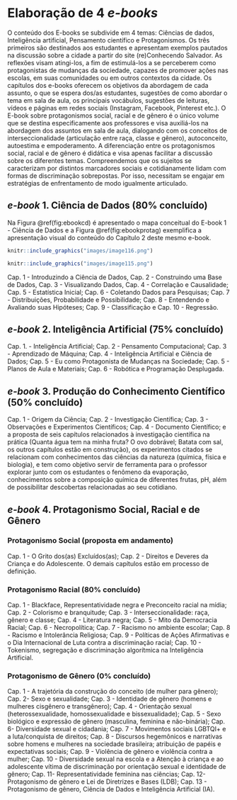 # Elaboração de 4 *e-books*  {#ebooks}
 
O conteúdo dos E-books se subdivide em 4 temas: Ciências de dados, Inteligência artificial, Pensamento científico e Protagonismos. Os três primeiros são destinados aos estudantes e apresentam exemplos pautados na discussão sobre a cidade a partir do site (re)Conhecendo Salvador. As reflexões visam atingi-los, a fim de estimulá-los a se perceberem como protagonistas de mudanças da sociedade, capazes de promover ações nas escolas, em suas comunidades ou em outros contextos da cidade. Os capítulos dos e-books oferecem os objetivos da abordagem de cada assunto, o que se espera dos/as estudantes, sugestões de como abordar o tema em sala de aula, os principais vocábulos, sugestões de leituras, vídeos e páginas em redes sociais (Instagram, Facebook, Pinterest etc.).
O E-book sobre protagonismos social, racial e de gênero é o único volume que se destina especificamente aos professores e visa auxiliá-los na abordagem dos assuntos em sala de aula, dialogando com os conceitos de interseccionalidade (articulação entre raça, classe e gênero), autoconceito, autoestima e empoderamento. A diferenciação entre os protagonismos social, racial e de gênero é didática e visa apenas facilitar a discussão sobre os diferentes temas. Compreendemos que os sujeitos se caracterizam por distintos marcadores sociais e cotidianamente lidam com formas de discriminação sobrepostas. Por isso, necessitam se engajar em estratégias de enfrentamento de modo igualmente articulado.

## *e-book* 1. Ciência de Dados ($80\%$ concluído)

Na Figura \@ref(fig:ebookcd) é apresentado o mapa conceitual do E-book 1 - Ciência de Dados e a Figura \@ref(fig:ebookprotag) exemplifica a apresentação visual do conteúdo do Capítulo 2 deste mesmo e-book.

```r
knitr::include_graphics("images/image116.png")
```

```r
knitr::include_graphics("images/image115.png")
```


Cap. 1 - Introduzindo a Ciência de Dados, Cap. 2 - Construindo uma Base de Dados, Cap. 3 - Visualizando Dados, Cap. 4 - Correlação e Causalidade; Cap. 5 - Estatística Inicial; Cap. 6 - Coletando Dados para Pesquisas; Cap. 7 - Distribuições, Probabilidade e Possibilidade; Cap. 8 - Entendendo e Avaliando suas Hipóteses; Cap. 9 - Classificação e Cap. 10 - Regressão.


## *e-book* 2. Inteligência Artificial ($75\%$ concluído)
Cap. 1. - Inteligência Artificial; Cap. 2 - Pensamento Computacional; Cap. 3 - Aprendizado de Máquina; Cap. 4 - Inteligência Artificial e Ciência de Dados; Cap. 5 - Eu como Protagonista de Mudanças na Sociedade; Cap. 5 - Planos de Aula e Materiais; Cap. 6 - Robótica e Programação Desplugada.

## *e-book* 3. Produção do Conhecimento Científico ($50\%$ concluído)
Cap. 1 - Origem da Ciência; Cap. 2 - Investigação Científica; Cap. 3 - Observações e Experimentos Científicos; Cap. 4 - Documento Científico; e a proposta de seis capítulos relacionados à investigação científica na prática (Quanta água tem na minha fruta? O ovo dobrável; Batata com sal, os outros capítulos estão em construção), os experimentos citados se relacionam com conhecimentos das ciências da natureza (química, física e biologia), e tem como objetivo servir de ferramenta para o professor explorar junto com os estudantes o fenômeno da evaporação, conhecimentos sobre a composição química de diferentes frutas, pH, além de possibilitar descobertas relacionadas ao seu cotidiano.

## *e-book* 4. Protagonismo Social, Racial e de Gênero

### Protagonismo Social (proposta em andamento)
Cap. 1 - O Grito dos(as) Excluídos(as); Cap. 2 - Direitos e Deveres da Criança e do Adolescente. O demais capítulos estão em processo de definição.

### Protagonismo Racial ($80\%$ concluído)
Cap. 1 - Blackface, Representatividade negra e Preconceito racial na mídia; Cap. 2 - Colorismo e branquitude; Cap. 3 - Interseccionalidade: raça, gênero e classe; Cap. 4 - Literatura negra; Cap. 5 - Mito da Democracia Racial; Cap. 6 - Necropolítica; Cap. 7 - Racismo no ambiente escolar; Cap. 8 - Racismo e Intolerância Religiosa; Cap. 9 - Políticas de Ações Afirmativas e o Dia Internacional de Luta contra a discriminação racial; Cap. 10 - Tokenismo, segregação e discriminação algorítmica na Inteligência Artificial.

### Protagonismo de Gênero ($0\%$ concluído)
Cap. 1 - A trajetória da construção do conceito (de mulher para gênero); Cap. 2- Sexo e sexualidade; Cap. 3 - Identidade de gênero (homens e mulheres cisgênero e transgênero); Cap. 4 - Orientação sexual (heterossexualidade, homossexualidade e bissexualidade); Cap. 5 - Sexo biológico e expressão de gênero (masculina, feminina e não-binária); Cap. 6- Diversidade sexual e cidadania; Cap. 7 - Movimentos sociais LGBTQI+ e a luta/conquista de direitos; Cap. 8 - Discursos hegemônicos e narrativas sobre homens e mulheres na sociedade brasileira; atribuição de papéis e expectativas sociais; Cap. 9 - Violência de gênero e violência contra a mulher; Cap. 10 - Diversidade sexual na escola e a Atenção à criança e ao adolescente vítima de discriminação por orientação sexual e identidade de gênero; Cap. 11- Representatividade feminina nas ciências; Cap. 12- Protagonismo de gênero e Lei de Diretrizes e Bases (LDB); Cap. 13 - Protagonismo de gênero, Ciência de Dados e Inteligência Artificial (IA).




